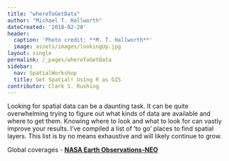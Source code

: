 ```yaml
---
title: "whereToGetData"
author: "Michael T. Hallworth"
dateCreated: '2018-02-20'
header:
  caption: 'Photo credit: **M. T. Hallworth**'
  image: assets/images/lookingUp.jpg
layout: single
permalink: /_pages/whereToGetData
sidebar:
  nav: SpatialWorkshop
  title: Get Spatial! Using R as GIS
contributor: Clark S. Rushing
---
```


Looking for spatial data can be a daunting task. It can be quite overwhelming trying to figure out what kinds of data are available and where to get them. Knowing where to look and what to look for can vastly improve your results. I've compiled a list of 'to go' places to find spatial layers. This list is by no means exhaustive and will likely continue to grow. 

Global coverages - 
<a href="https://neo.sci.gsfc.nasa.gov/" target="_blank">**NASA Earth Observations-NEO**</a>

